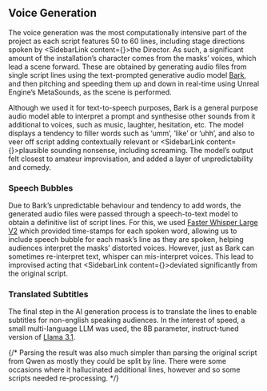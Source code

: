
## Voice Generation

The voice generation was the most computationally intensive part of the project as each script features 50 to 60 lines, including stage directions spoken by <SidebarLink content={<SectionTheDirector/>}>the Director</SidebarLink>. As such, a significant amount of the installation’s character comes from the masks’ voices, which lead a scene forward. These are obtained by generating audio files from single script lines using the text-prompted generative audio model [Bark](https://github.com/suno-ai/bark), and then pitching and speeding them up and down in real-time using Unreal Engine’s MetaSounds, as the scene is performed.

Although we used it for text-to-speech purposes, Bark is a general purpose audio model able to interpret a prompt and synthesise other sounds from it additional to voices, such as music, laughter, hesitation, etc. The model displays a tendency to filler words such as ‘umm’, ‘like’ or ‘uhh’, and also to veer off script adding contextually relevant or <SidebarLink content={<SectionRolePlay/>}>plausible sounding nonsense</SidebarLink>, including screaming. The model’s output felt closest to amateur improvisation, and added a layer of unpredictability and comedy.

### Speech Bubbles

Due to Bark’s unpredictable behaviour and tendency to add words, the generated audio files were passed through a speech-to-text model to obtain a definitive list of script lines. For this, we used [Faster Whisper Large V2](https://huggingface.co/Systran/faster-whisper-large-v2) which provided time-stamps for each spoken word, allowing us to include speech bubble for each mask’s line as they are spoken, helping audiences interpret the masks’ distorted voices. However, just as Bark can sometimes re-interpret text, whisper can mis-interpret voices. This lead to improvised acting that <SidebarLink content={<SectionAiWeirdness/>}>deviated significantly</SidebarLink> from the original script. 

### Translated Subtitles

The final step in the AI generation process is to translate the lines to enable subtitles for non-english speaking audiences. In the interest of speed, a small multi-language LLM was used, the 8B parameter, instruct-tuned version of [Llama 3.1](https://huggingface.co/meta-llama/Llama-3.1-8B-Instruct).

{/* Parsing the result was also much simpler than parsing the original script from Qwen as mostly they could be split by line. There were some occasions where it hallucinated additional lines, however and so some scripts needed re-processing. */}
